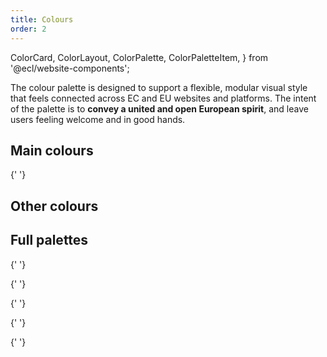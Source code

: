 ```yaml
---
title: Colours
order: 2
---
```


  ColorCard,
  ColorLayout,
  ColorPalette,
  ColorPaletteItem,
} from '@ecl/website-components';

The colour palette is designed to support a flexible, modular visual style that feels connected across EC and EU websites and platforms. The intent of the palette is to **convey a united and open European spirit**, and leave users feeling welcome and in good hands.

## Main colours

<ColorLayout>
  <ColorPalette>
    <ColorPaletteItem value="#082b7a" name="Primary20" />
    <ColorPaletteItem value="#0a328e" name="Primary15" />
    <ColorPaletteItem value="#0b39a2" name="Primary10" />
    <ColorPaletteItem value="#0e47cb" name="Primary" />
    <ColorPaletteItem value="#3e6cd5" name="Primary-10" />
    <ColorPaletteItem value="#6e91e0" name="Primary-20" ui="dark" />
    <ColorPaletteItem value="#9fb5ea" name="Primary-30" ui="dark" />
    <ColorPaletteItem value="#cfdaf5" name="Primary-40" ui="dark" />
    <ColorPaletteItem value="#e7edfa" name="Primary-45" ui="dark" />
    <ColorPaletteItem value="#f3f6fc" name="Primary-50" ui="dark" />
  </ColorPalette>

{' '}
<ColorPalette>
  <ColorPaletteItem value="#997a00" name="Secondary20" ui="dark" />
  <ColorPaletteItem value="#cca300" name="Secondary10" ui="dark" />
  <ColorPaletteItem value="#fc0" name="Secondary" ui="dark" />
  <ColorPaletteItem value="#ffd633" name="Secondary-10" ui="dark" />
  <ColorPaletteItem value="#ffe066" name="Secondary-20" ui="dark" />
  <ColorPaletteItem value="#ffeb99" name="Secondary-30" ui="dark" />
  <ColorPaletteItem value="#fff5cc" name="Secondary-40" ui="dark" />
  <ColorPaletteItem value="#fffae6" name="Secondary-45" ui="dark" />
</ColorPalette>

  <ColorPalette>
    <ColorPaletteItem value="#171a22" name="Dark20" />
    <ColorPaletteItem value="#1e222d" name="Dark10" />
    <ColorPaletteItem value="#262b38" name="Dark" />
    <ColorPaletteItem value="#515560" name="Dark-10" />
    <ColorPaletteItem value="#7d8088" name="Dark-20" />
    <ColorPaletteItem value="#a8aaaf" name="Dark-30" ui="dark" />
  </ColorPalette>
</ColorLayout>

## Other colours

<ColorLayout>
  <ColorPalette>
    <ColorPaletteItem value="#00e9ff" name="Accent" ui="dark" />
    <ColorPaletteItem value="#fcfcfc" name="Background" ui="dark" />
    <ColorPaletteItem value="#0e47cb" name="Branding" />
  </ColorPalette>

  <ColorPalette>
    <ColorPaletteItem value="#0e47cb" name="Info" />
    <ColorPaletteItem value="#008d66" name="Success" ui="dark" />
    <ColorPaletteItem value="#bf0036" name="Error" />
    <ColorPaletteItem value="#ef0044" name="Error-10" ui="dark" />
    <ColorPaletteItem value="#cc4e00" name="Warning" ui="dark" />
  </ColorPalette>
</ColorLayout>

## Full palettes

<ColorLayout>
  <ColorPalette>
    <ColorPaletteItem value="#082b7a" name="Blue-140" />
    <ColorPaletteItem value="#0a328e" name="Blue-130" />
    <ColorPaletteItem value="#0b39a2" name="Blue-120" />
    <ColorPaletteItem value="#0d40b7" name="Blue-110" />
    <ColorPaletteItem value="#0e47cb" name="Blue-100" />
    <ColorPaletteItem value="#3e6cd5" name="Blue-80" />
    <ColorPaletteItem value="#6e91e0" name="Blue-60" ui="dark" />
    <ColorPaletteItem value="#9fb5ea" name="Blue-40" ui="dark" />
    <ColorPaletteItem value="#cfdaf5" name="Blue-20" ui="dark" />
    <ColorPaletteItem value="#e7edfa" name="Blue-10" ui="dark" />
    <ColorPaletteItem value="#f3f6fc" name="Blue-5" ui="dark" />
  </ColorPalette>

{' '}
<ColorPalette>
  <ColorPaletteItem value="#007957" name="Green-140" />
  <ColorPaletteItem value="#008d66" name="Green-130" ui="dark" />
  <ColorPaletteItem value="#00a174" name="Green-120" ui="dark" />
  <ColorPaletteItem value="#00b583" name="Green-110" ui="dark" />
  <ColorPaletteItem value="#00c991" name="Green-100" ui="dark" />
  <ColorPaletteItem value="#33d4a7" name="Green-80" ui="dark" />
  <ColorPaletteItem value="#66dfbd" name="Green-60" ui="dark" />
  <ColorPaletteItem value="#99e9d3" name="Green-40" ui="dark" />
  <ColorPaletteItem value="#ccf4e9" name="Green-20" ui="dark" />
  <ColorPaletteItem value="#e6faf4" name="Green-10" ui="dark" />
  <ColorPaletteItem value="#f2fcf9" name="Green-5" ui="dark" />
</ColorPalette>

{' '}
<ColorPalette>
  <ColorPaletteItem value="#171a22" name="Grey-140" />
  <ColorPaletteItem value="#1b1e27" name="Grey-130" />
  <ColorPaletteItem value="#1e222d" name="Grey-120" />
  <ColorPaletteItem value="#222732" name="Grey-110" />
  <ColorPaletteItem value="#262b38" name="Grey-100" />
  <ColorPaletteItem value="#515560" name="Grey-80" />
  <ColorPaletteItem value="#7d8088" name="Grey-60" />
  <ColorPaletteItem value="#a8aaaf" name="Grey-40" ui="dark" />
  <ColorPaletteItem value="#d4d5d7" name="Grey-20" ui="dark" />
  <ColorPaletteItem value="#e9eaeb" name="Grey-10" ui="dark" />
  <ColorPaletteItem value="#f4f5f5" name="Grey-5" ui="dark" />
  <ColorPaletteItem value="#f9f9f9" name="Grey-3" ui="dark" />
</ColorPalette>

{' '}
<ColorPalette>
  <ColorPaletteItem value="#993b00" name="Orange-140" />
  <ColorPaletteItem value="#b34500" name="Orange-130" />
  <ColorPaletteItem value="#cc4e00" name="Orange-120" />
  <ColorPaletteItem value="#e65800" name="Orange-110" ui="dark" />
  <ColorPaletteItem value="#ff6200" name="Orange-100" ui="dark" />
  <ColorPaletteItem value="#ff8133" name="Orange-80" ui="dark" />
  <ColorPaletteItem value="#ff914d" name="Orange-60" ui="dark" />
  <ColorPaletteItem value="#ffb180" name="Orange-40" ui="dark" />
  <ColorPaletteItem value="#ffd0b3" name="Orange-20" ui="dark" />
  <ColorPaletteItem value="#ffefe6" name="Orange-10" ui="dark" />
  <ColorPaletteItem value="#fff7f2" name="Orange-5" ui="dark" />
</ColorPalette>

{' '}
<ColorPalette>
  <ColorPaletteItem value="#31087b" name="Purple-140" />
  <ColorPaletteItem value="#390990" name="Purple-130" />
  <ColorPaletteItem value="#410aa4" name="Purple-120" />
  <ColorPaletteItem value="#490cb9" name="Purple-110" />
  <ColorPaletteItem value="#510dcd" name="Purple-100" />
  <ColorPaletteItem value="#743dd7" name="Purple-80" />
  <ColorPaletteItem value="#976ee1" name="Purple-60" ui="dark" />
  <ColorPaletteItem value="#bf9af1" name="Purple-40" ui="dark" />
  <ColorPaletteItem value="#dccff5" name="Purple-20" ui="dark" />
  <ColorPaletteItem value="#eee7fa" name="Purple-10" ui="dark" />
  <ColorPaletteItem value="#f6f3fc" name="Purple-5" ui="dark" />
</ColorPalette>

{' '}
<ColorPalette>
  <ColorPaletteItem value="#8f0029" name="Red-140" />
  <ColorPaletteItem value="#a70030" name="Red-130" />
  <ColorPaletteItem value="#bf0036" name="Red-120" />
  <ColorPaletteItem value="#d7003d" name="Red-110" />
  <ColorPaletteItem value="#ef0044" name="Red-100" ui="dark" />
  <ColorPaletteItem value="#f23369" name="Red-80" ui="dark" />
  <ColorPaletteItem value="#f5668f" name="Red-60" ui="dark" />
  <ColorPaletteItem value="#f999b4" name="Red-40" ui="dark" />
  <ColorPaletteItem value="#fcccda" name="Red-20" ui="dark" />
  <ColorPaletteItem value="#fde6ec" name="Red-10" ui="dark" />
  <ColorPaletteItem value="#fef2f5" name="Red-5" ui="dark" />
</ColorPalette>

  <ColorPalette>
    <ColorPaletteItem value="#997a00" name="Yellow-140" ui="dark" />
    <ColorPaletteItem value="#b38f00" name="Yellow-130" ui="dark" />
    <ColorPaletteItem value="#cca300" name="Yellow-120" ui="dark" />
    <ColorPaletteItem value="#e6b800" name="Yellow-110" ui="dark" />
    <ColorPaletteItem value="#fc0" name="Yellow-100" ui="dark" />
    <ColorPaletteItem value="#ffd633" name="Yellow-80" ui="dark" />
    <ColorPaletteItem value="#ffe066" name="Yellow-60" ui="dark" />
    <ColorPaletteItem value="#ffeb99" name="Yellow-40" ui="dark" />
    <ColorPaletteItem value="#fff5cc" name="Yellow-20" ui="dark" />
    <ColorPaletteItem value="#fffae6" name="Yellow-10" ui="dark" />
    <ColorPaletteItem value="#fffcf2" name="Yellow-5" ui="dark" />
  </ColorPalette>
</ColorLayout>
